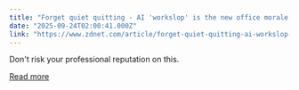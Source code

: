 ```yaml
---
title: "Forget quiet quitting - AI 'workslop' is the new office morale killer"
date: "2025-09-24T02:00:41.000Z"
link: "https://www.zdnet.com/article/forget-quiet-quitting-ai-workslop-is-the-new-office-morale-killer/"
---
```


Don't risk your professional reputation on this.

[Read more](https://www.zdnet.com/article/forget-quiet-quitting-ai-workslop-is-the-new-office-morale-killer/)
